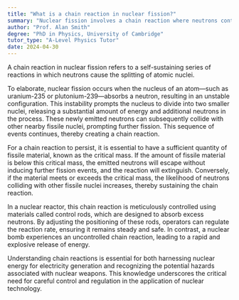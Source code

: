 ```yaml
---
title: "What is a chain reaction in nuclear fission?"
summary: "Nuclear fission involves a chain reaction where neutrons continuously split atomic nuclei, creating a self-sustaining series of reactions essential for nuclear energy production."
author: "Prof. Alan Smith"
degree: "PhD in Physics, University of Cambridge"
tutor_type: "A-Level Physics Tutor"
date: 2024-04-30
---
```


A chain reaction in nuclear fission refers to a self-sustaining series of reactions in which neutrons cause the splitting of atomic nuclei.

To elaborate, nuclear fission occurs when the nucleus of an atom—such as uranium-235 or plutonium-239—absorbs a neutron, resulting in an unstable configuration. This instability prompts the nucleus to divide into two smaller nuclei, releasing a substantial amount of energy and additional neutrons in the process. These newly emitted neutrons can subsequently collide with other nearby fissile nuclei, prompting further fission. This sequence of events continues, thereby creating a chain reaction.

For a chain reaction to persist, it is essential to have a sufficient quantity of fissile material, known as the critical mass. If the amount of fissile material is below this critical mass, the emitted neutrons will escape without inducing further fission events, and the reaction will extinguish. Conversely, if the material meets or exceeds the critical mass, the likelihood of neutrons colliding with other fissile nuclei increases, thereby sustaining the chain reaction.

In a nuclear reactor, this chain reaction is meticulously controlled using materials called control rods, which are designed to absorb excess neutrons. By adjusting the positioning of these rods, operators can regulate the reaction rate, ensuring it remains steady and safe. In contrast, a nuclear bomb experiences an uncontrolled chain reaction, leading to a rapid and explosive release of energy.

Understanding chain reactions is essential for both harnessing nuclear energy for electricity generation and recognizing the potential hazards associated with nuclear weapons. This knowledge underscores the critical need for careful control and regulation in the application of nuclear technology.
    